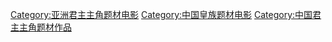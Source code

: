 [[Category:亚洲君主主角题材电影|Category:亚洲君主主角题材电影]]
[[Category:中国皇族题材电影|Category:中国皇族题材电影]]
[[Category:中国君主主角题材作品|Category:中国君主主角题材作品]]